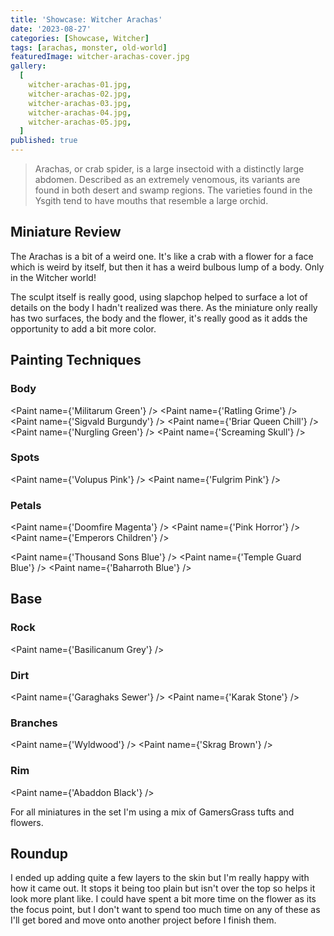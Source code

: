 ```yaml
---
title: 'Showcase: Witcher Arachas'
date: '2023-08-27'
categories: [Showcase, Witcher]
tags: [arachas, monster, old-world]
featuredImage: witcher-arachas-cover.jpg
gallery:
  [
    witcher-arachas-01.jpg,
    witcher-arachas-02.jpg,
    witcher-arachas-03.jpg,
    witcher-arachas-04.jpg,
    witcher-arachas-05.jpg,
  ]
published: true
---
```



> Arachas, or crab spider, is a large insectoid with a distinctly large abdomen. Described as an extremely venomous,
> its variants are found in both desert and swamp regions. The varieties found in the Ysgith tend to have mouths that
> resemble a large orchid.

## Miniature Review

The Arachas is a bit of a weird one. It's like a crab with a flower for a face which is weird by itself, but then
it has a weird bulbous lump of a body. Only in the Witcher world!

The sculpt itself is really good, using slapchop helped to surface a lot of details on the body I hadn't realized was
there. As the miniature only really has two surfaces, the body and the flower, it's really good as it adds the
opportunity to add a bit more color.

## Painting Techniques

### Body

<Paint name={'Militarum Green'} />
<Paint name={'Ratling Grime'} />
<Paint name={'Sigvald Burgundy'} />
<Paint name={'Briar Queen Chill'} />
<Paint name={'Nurgling Green'} />
<Paint name={'Screaming Skull'} />

### Spots

<Paint name={'Volupus Pink'} />
<Paint name={'Fulgrim Pink'} />

### Petals

<Paint name={'Doomfire Magenta'} />
<Paint name={'Pink Horror'} />
<Paint name={'Emperors Children'} />

<Paint name={'Thousand Sons Blue'} />
<Paint name={'Temple Guard Blue'} />
<Paint name={'Baharroth Blue'} />

## Base

### Rock

<Paint name={'Basilicanum Grey'} />

### Dirt

<Paint name={'Garaghaks Sewer'} />
<Paint name={'Karak Stone'} />

### Branches

<Paint name={'Wyldwood'} />
<Paint name={'Skrag Brown'} />

### Rim

<Paint name={'Abaddon Black'} />

For all miniatures in the set I'm using a mix of GamersGrass tufts and flowers.

## Roundup

I ended up adding quite a few layers to the skin but I'm really happy with how it came out. It stops it being too plain
but isn't over the top so helps it look more plant like. I could have spent a bit more time on the flower as its the
focus point, but I don't want to spend too much time on any of these as I'll get bored and move onto another project
before I finish them.
